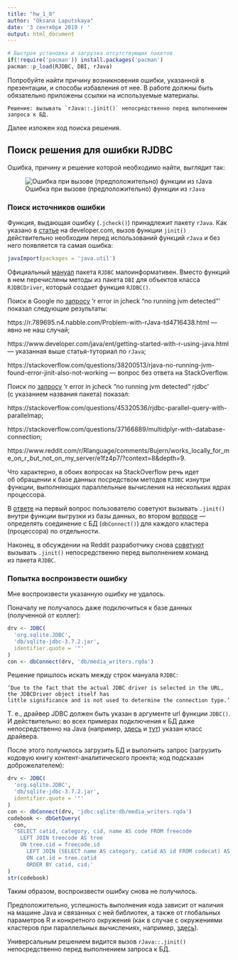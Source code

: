 ```yaml
---
title: "hw_1_8"
author: "Oksana Laputskaya"
date: '3 сентября 2019 г '
output: html_document
---
```



```r
# Быстрая установка и загрузка отсутствующих пакетов
if(!require('pacman')) install.packages('pacman')
pacman::p_load(RJDBC, DBI, rJava)
```

Попробуйте найти причину возникновения ошибки, указанной в презентации, и способы избавления от нее. В работе должны быть обязательно приложены ссылки на используемые материалы.

```
Решение: вызывать `rJava::.jinit()` непосредственно перед выполнением запроса к БД.
```

Далее изложен ход поиска решения.

## Поиск решения для ошибки RJDBC

Ошибка, причину и решение которой необходимо найти, выглядит так:

![Ошибка при вызове (предположительно) функции из `rJava`](Images/1_8_err.jpg)

### Поиск источников ошибки

Функция, выдающая ошибку (`.jcheck()`) принадлежит пакету `rJava`. Как указано в [статье](https://www.developer.com/java/ent/getting-started-with-r-using-java.html#Item5) на developer.com, вызов функции `jinit()` действительно необходим перед использований функций `rJava` и без него появляется та самая ошибка:

```r
javaImport(packages = 'java.util')
```

Официальный [мануал](https://cran.r-project.org/web/packages/RJDBC/RJDBC.pdf) пакета `RJDBC` малоинформативен. Вместо функций в нем перечислены методы из пакета `DBI` для объектов класса `RJDBCDriver`, который создает функция `RJDBC()`.

Поиск в Google по [запросу](https://www.google.com/search?newwindow=1&sxsrf=ACYBGNQpfylWQnxAKLfD7tBvvoB3XGTq1A%3A1567778345773&ei=KWZyXbToLqnjmwWXraGQBQ&q=r+error+in+jcheck+"no+running+jvm+detected") ‘r error in jcheck "no running jvm detected"’ показал следующие результаты:

https://r.789695.n4.nabble.com/Problem-with-rJava-td4716438.html — явно не наш случай;

https://www.developer.com/java/ent/getting-started-with-r-using-java.html — указанная выше статья-туториал по `rJava`;

https://stackoverflow.com/questions/38200513/rjava-no-running-jvm-found-error-jinit-also-not-working — вопрос без ответа на StackOverflow.

Поиск по [запросу](https://www.google.com/search?newwindow=1&sxsrf=ACYBGNQpfylWQnxAKLfD7tBvvoB3XGTq1A%3A1567778345773&ei=KWZyXbToLqnjmwWXraGQBQ&q=r+error+in+jcheck+"no+running+jvm+detected"+rjdbc) ‘r error in jcheck "no running jvm detected" rjdbc’ (с указанием названия пакета) показал:

https://stackoverflow.com/questions/45320536/rjdbc-parallel-query-with-parallelmap;

https://stackoverflow.com/questions/37166889/multidplyr-with-database-connection;

https://www.reddit.com/r/Rlanguage/comments/8ujern/works_locally_for_me_on_r_but_not_on_my_server/e1fz4p7/?context=8&depth=9.

Что характерно, в обоих вопросах на StackOverflow речь идет об обращении к базе данных посредством методов `RJDBC` изнутри функции, выполняющих параллельные вычисления на нескольких ядрах процессора.

В [ответе](https://stackoverflow.com/a/45502001/3443500) на первый вопрос пользователю советуют вызывать `.jinit()` внутри функции выгрузки из базы данных, во втором [вопросе](https://stackoverflow.com/a/41909255/3443500) — определять соединение с БД (`dbConnect()`) для каждого кластера (процессора) по отдельности.

Наконец, в обсуждении на Reddit разработчику снова [советуют](https://www.reddit.com/r/Rlanguage/comments/8ujern/works_locally_for_me_on_r_but_not_on_my_server/e1g0l8w/) вызывать `.jinit()` непосредственно перед выполнением команд из пакета `RJDBC`.

### Попытка воспроизвести ошибку

Мне воспроизвести указанную ошибку не удалось.

Поначалу не получалось даже подключиться к базе данных (полученной от коллег):

```r
drv <- JDBC(
  'org.sqlite.JDBC',
  'db/sqlite-jdbc-3.7.2.jar',
  identifier.quote = '"'
)
con <- dbConnect(drv, 'db/media_writers.rqda')
```

Решение пришлось искать между строк мануала `RJDBC`:

```
‘Due to the fact that the actual JDBC driver is selected in the URL, the JDBCDriver object itself has
little significance and is not used to determine the connection type.’
```

Т. е., драйвер JDBC должен быть указан в аргументе url функции `JDBC()`. И действительно: во всех примерах подключения к БД даже непосредственно на Java (например, [здесь](https://devcolibri.com/%D1%80%D0%B0%D0%B1%D0%BE%D1%82%D0%B0-%D1%81-%D0%B1%D0%B4-mysql-postgresql-%D1%81-%D0%BF%D0%BE%D0%BC%D0%BE%D1%89%D1%8C%D1%8E-jdbc-%D0%B4%D1%80%D0%B0%D0%B9%D0%B2%D0%B5%D1%80%D0%B0/) и [тут](http://qaru.site/questions/134607/how-to-connect-sqlite-with-java)) указан класс драйвера.

После этого получилось загрузить БД и выполнить запрос (загрузить кодовую книгу контент-аналитического проекта; код подсказан доброжелателем):

```r
drv <- JDBC(
  'org.sqlite.JDBC',
  'db/sqlite-jdbc-3.7.2.jar',
  identifier.quote = '"'
)
con <- dbConnect(drv, 'jdbc:sqlite:db/media_writers.rqda')
codebook <- dbGetQuery(
  con,
  'SELECT catid, category, cid, name AS code FROM freecode
    LEFT JOIN treecode AS tree
    ON tree.cid = freecode.id
      LEFT JOIN (SELECT name AS category, catid AS id FROM codecat) AS cat
      ON cat.id = tree.catid
      ORDER BY catid, cid;'
)
str(codebook)
```

Таким образом, воспроизвести ошибку снова не получилось.

Предположительно, успешность выполнения кода зависит от наличия на машине Java и связанных с ней библиотек, а также от глобальных параметров R и конкретного окружения (как в случае с окружениями кластеров при параллельных вычислениях, например, [здесь](https://stackoverflow.com/questions/45320536/rjdbc-parallel-query-with-parallelmap)).

Универсальным решением видится вызов `rJava::.jinit()` непосредственно перед выполнением запроса к БД.